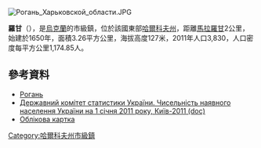 {{no footnotes|time=2015-09-15T08:20:16+00:00}}
[[Image:Рогань_Харьковской_области.JPG|right]]
{{coord|49|54|14|N|36|29|11|E|scale:30000_region:UA|display=title}}

'''羅甘'''（{{lang-uk|Рогань}}），是[[烏克蘭|烏克蘭]]的市級鎮，位於該國東部[[哈爾科夫州|哈爾科夫州]]，距離[[馬拉羅甘|馬拉羅甘]]2公里，始建於1650年，面積3.26平方公里，海拔高度127米，2011年人口3,830，人口密度每平方公里1,174.85人。

==參考資料==
* [http://w1.c1.rada.gov.ua/pls/z7502/A005?rdat1=02.04.2012&rf7571=34056 Рогань]{{dead link|date=2018年4月 |bot=InternetArchiveBot |fix-attempted=yes }}
* [https://web.archive.org/web/20121010205321/http://stat6.stat.lviv.ua/PXWEB2007/ukr/publ/2011/chnas.zip Державний комітет статистики України. Чисельність наявного населення України на 1 січня 2011 року, Київ-2011 (doc)]
* [http://gska2.rada.gov.ua/pls/z7502/A005?rdat1=02.07.2008&rf7571=34056 Облікова картка]{{dead link|date=2018年4月 |bot=InternetArchiveBot |fix-attempted=yes }}

{{DEFAULTSORT:Рогань}}
[[Category:哈爾科夫州市級鎮|Category:哈爾科夫州市級鎮]]


{{Kharkiv-geo-stub}}